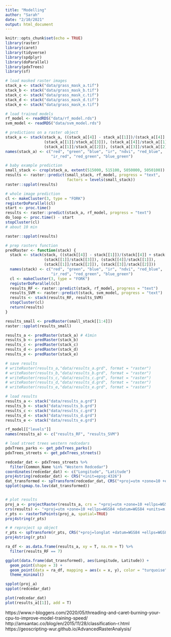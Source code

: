 ```yaml
---
title: "Modelling"
author: "Sarah"
date: "2/10/2021"
output: html_document
---
```


```r
knitr::opts_chunk$set(echo = TRUE)
library(raster)
library(caret)
library(tidyverse)
library(spdplyr)
library(doParallel)
library(pdxTrees)
library(sf)
```

```r
# load masked raster images
stack_a <- stack("data/grass_mask_a.tif")
stack_b <- stack("data/grass_mask_b.tif")
stack_c <- stack("data/grass_mask_c.tif")
stack_d <- stack("data/grass_mask_d.tif")
stack_e <- stack("data/grass_mask_e.tif")

# load trained models
rf_model <- readRDS("data/rf_model.rds")
svm_model <- readRDS("data/svm_model.rds")
```


```r
# predictions on a raster object
stack_a <- stack(stack_a, ((stack_a[[4]] - stack_a[[1]])/(stack_a[[4]] + stack_a[[1]])),
                 (stack_a[[1]]/stack_a[[3]]), (stack_a[[4]]/stack_a[[1]]),
                 (stack_a[[1]]/stack_a[[2]]), (stack_a[[3]]/stack_a[[2]]))
names(stack_a) <- c("red", "green", "blue", "ir", "ndvi", "red_blue", 
                    "ir_red", "red_green", "blue_green")

# baby example prediction
small_stack <- crop(stack_a, extent(515000, 515100, 5050000, 5050100))
results <- raster::predict(small_stack, rf_model, progress = "text", 
                           factors = levels(small_stack))
raster::spplot(results)

# whole image prediction
cl <- makeCluster(3, type = "FORK")  
registerDoParallel(cl)  
start <- proc.time()
results <- raster::predict(stack_a, rf_model, progress = "text")
do_loop <- proc.time() - start
stopCluster(cl)
# about 10 min

raster::spplot(results)
```

```r
# prep rasters function
predRaster <- function(stack) {
  stack <- stack(stack, ((stack[[4]] - stack[[1]])/(stack[[4]] + stack[[1]])),
                 (stack[[1]]/stack[[3]]), (stack[[4]]/stack[[1]]),
                 (stack[[1]]/stack[[2]]), (stack[[3]]/stack[[2]]))
  names(stack) <- c("red", "green", "blue", "ir", "ndvi", "red_blue", 
                    "ir_red", "red_green", "blue_green")
  cl <- makeCluster(3, type = "FORK")  
  registerDoParallel(cl)  
  results_RF <- raster::predict(stack, rf_model, progress = "text")
  results_SVM <- raster::predict(stack, svm_model, progress = "text")
  results <- stack(results_RF, results_SVM)
  stopCluster(cl)
  return(results)
}

results_small <- predRaster(small_stack[[1:4]])
raster::spplot(results_small)

results_a <- predRaster(stack_a) # 41min
results_b <- predRaster(stack_b)
results_c <- predRaster(stack_c)
results_d <- predRaster(stack_d)
results_e <- predRaster(stack_e)

# save results
# writeRaster(results_a,"data/results_a.grd", format = "raster")
# writeRaster(results_b,"data/results_b.grd", format = "raster")
# writeRaster(results_c,"data/results_c.grd", format = "raster")
# writeRaster(results_d,"data/results_d.grd", format = "raster")
# writeRaster(results_e,"data/results_e.grd", format = "raster")
```

```r
# load results
results_a <- stack("data/results_a.grd")
results_b <- stack("data/results_b.grd")
results_c <- stack("data/results_c.grd")
results_d <- stack("data/results_d.grd")
results_e <- stack("data/results_e.grd")

rf_model[["levels"]]
names(results_a) <- c("results_RF", "results_SVM")

# load street trees western redcedars
pdxTrees_parks <- get_pdxTrees_parks()
pdxTrees_streets <- get_pdxTrees_streets()

redcedar_dat <- pdxTrees_streets %>%
  filter(Common_Name %in% "Western Redcedar")
coordinates(redcedar_dat) <- c("Longitude", "Latitude")
proj4string(redcedar_dat) <- CRS("+init=epsg:4326")
dat_transformed <- spTransform(redcedar_dat, CRS("+proj=utm +zone=10 +ellps=WGS84 +datum=WGS84 +units=m +no_defs"))
spplot(spmap.to.lev(dat_transformed))


# plot results
proj_a <- projectRaster(results_a, crs = "+proj=utm +zone=10 +ellps=WGS84 +datum=WGS84 +units=m +no_defs", method = "ngb")
crs(results) <- "+proj=utm +zone=10 +ellps=WGS84 +datum=WGS84 +units=m +no_defs"
r_pts <- rasterToPoints(proj_a, spatial=TRUE)
proj4string(r_pts)

# # reproject sp object
r_pts <- spTransform(r_pts, CRS("+proj=longlat +datum=WGS84 +ellps=WGS84 +towgs84=0,0,0"))
proj4string(r_pts)

ra_df <- as.data.frame(results_a, xy = T, na.rm = T) %>%
  filter(results_RF == 7)

ggplot(data.frame(dat_transformed), aes(Longitude, Latitude)) + 
  geom_point(shape = 3) +
  geom_point(data = ra_df, mapping = aes(x = x, y), color = "turquoise", alpha = 0.4) +
  theme_minimal()

spplot(proj_a)
spplot(redcedar_dat)

plot(redcedar_dat)
plot(results_a[[1]], add = T)
```


https://www.r-bloggers.com/2020/05/threading-and-caret-burning-your-cpu-to-improve-model-training-speed/
http://amsantac.co/blog/en/2015/11/28/classification-r.html
https://geoscripting-wur.github.io/AdvancedRasterAnalysis/